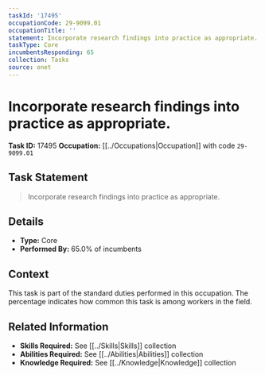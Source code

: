 ```yaml
---
taskId: '17495'
occupationCode: 29-9099.01
occupationTitle: ''
statement: Incorporate research findings into practice as appropriate.
taskType: Core
incumbentsResponding: 65
collection: Tasks
source: onet
---
```

# Incorporate research findings into practice as appropriate.

**Task ID:** 17495
**Occupation:** [[../Occupations|Occupation]] with code `29-9099.01`

## Task Statement

> Incorporate research findings into practice as appropriate.

## Details

- **Type:** Core
- **Performed By:** 65.0% of incumbents

## Context

This task is part of the standard duties performed in this occupation. The percentage indicates how common this task is among workers in the field.

## Related Information

- **Skills Required:** See [[../Skills|Skills]] collection
- **Abilities Required:** See [[../Abilities|Abilities]] collection
- **Knowledge Required:** See [[../Knowledge|Knowledge]] collection
